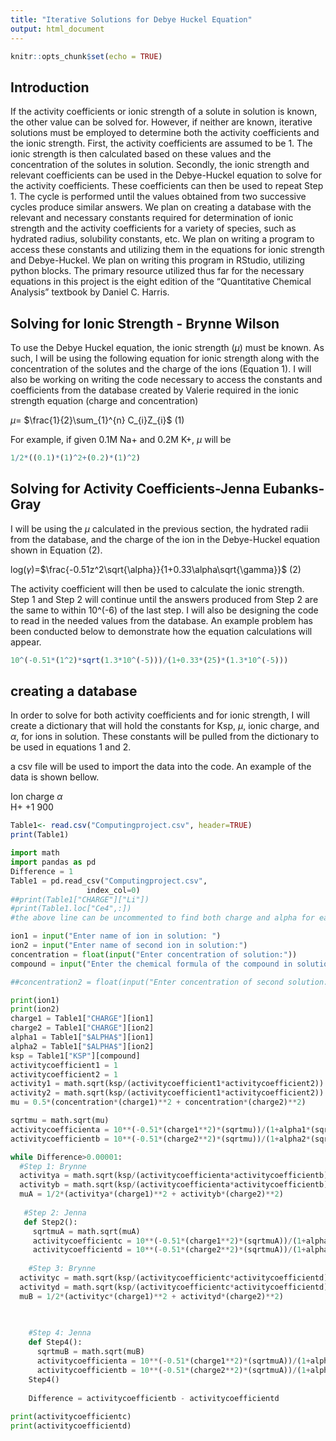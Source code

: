 ---
title: "Iterative Solutions for Debye Huckel Equation"
output: html_document
---

```{r setup, include=FALSE}
knitr::opts_chunk$set(echo = TRUE)
```
## Introduction

If the activity coefficients or ionic strength of a solute in solution is known, the other value can be solved for. However, if neither are known, iterative solutions must be employed to determine both the activity coefficients and the ionic strength. 
First, the activity coefficients are assumed to be 1. The ionic strength is then calculated based on these values and the concentration of the solutes in solution. Secondly, the ionic strength and relevant coefficients can be used in the Debye-Huckel equation to solve for the activity coefficients. These coefficients can then be used to repeat Step 1. The cycle is performed until the values obtained from two successive cycles produce similar answers. 
We plan on creating a database with the relevant and necessary constants required for determination of ionic strength and the activity coefficients for a variety of species, such as hydrated radius, solubility constants, etc. We plan on writing a program to access these constants and utilizing them in the equations for ionic strength and Debye-Huckel. We plan on writing this program in RStudio, utilizing python blocks. The primary resource utilized thus far for the necessary equations in this project is the eight edition of the "Quantitative Chemical Analysis" textbook by Daniel C. Harris. 

## Solving for Ionic Strength - Brynne Wilson

To use the Debye Huckel equation, the ionic strength ($\mu$) must be known. As such, I will be using the following equation for ionic strength along with the concentration of the solutes and the charge of the ions (Equation 1). I will also be working on writing the code necessary to access the constants and coefficients from the database created by Valerie required in the ionic strength equation (charge and concentration)  


$\mu$= $\frac{1}{2}\sum_{1}^{n} C_{i}Z_{i}$		                                                            	                                (1)  

For example, if given 0.1M Na+ and 0.2M K+, $\mu$ will be 

```{r} 

1/2*((0.1)*(1)^2+(0.2)*(1)^2) 

``` 

## Solving for Activity Coefficients-Jenna Eubanks-Gray

I will be using the $\mu$ calculated in the previous section, the hydrated radii from the database, and the charge of the ion in the Debye-Huckel equation shown in Equation (2). 

log($\gamma$)=$\frac{-0.51z^2\sqrt{\alpha}}{1+0.33\alpha\sqrt{\gamma}}$    (2)

The activity coefficient will then be used to calculate the ionic strength. Step 1 and Step 2 will continue until the answers produced from Step 2 are the same to within 10^(-6) of the last step. I will also be designing the code to read in the needed values from the database. An example problem has been conducted below to demonstrate how the equation calculations will appear.  

```{r}
10^(-0.51*(1^2)*sqrt(1.3*10^(-5)))/(1+0.33*(25)*(1.3*10^(-5)))
```
## creating a database 

In order to solve for both activity coefficients and for ionic strength, I will create a dictionary that will hold the constants for Ksp, $\mu$, ionic charge, and  $\alpha$, for ions in solution. These constants will be pulled from the dictionary to be used in equations 1 and 2. 

a csv file will be used to import the data into the code. An example of the data is shown bellow. 

Ion    charge   $\alpha$     
H+       +1        900      

```{r Table1}
Table1<- read.csv("Computingproject.csv", header=TRUE)
print(Table1)
```

```{python}
import math 
import pandas as pd 
Difference = 1 
Table1 = pd.read_csv("Computingproject.csv",
                 index_col=0)
##print(Table1["CHARGE"]["Li"])                 
#print(Table1.loc["Ce4",:])
#the above line can be uncommented to find both charge and alpha for each ion

ion1 = input("Enter name of ion in solution: ") 
ion2 = input("Enter name of second ion in solution:") 
concentration = float(input("Enter concentration of solution:")) 
compound = input("Enter the chemical formula of the compound in solution") 

##concentration2 = float(input("Enter concentration of second solution:")

print(ion1) 
print(ion2) 
charge1 = Table1["CHARGE"][ion1] 
charge2 = Table1["CHARGE"][ion2] 
alpha1 = Table1["$ALPHA$"][ion1] 
alpha2 = Table1["$ALPHA$"][ion2] 
ksp = Table1["KSP"][compound] 
activitycoefficient1 = 1
activitycoefficient2 = 1
activity1 = math.sqrt(ksp/(activitycoefficient1*activitycoefficient2))
activity2 = math.sqrt(ksp/(activitycoefficient1*activitycoefficient2))
mu = 0.5*(concentration*(charge1)**2 + concentration*(charge2)**2)

sqrtmu = math.sqrt(mu) 
activitycoefficienta = 10**(-0.51*(charge1**2)*(sqrtmu))/(1+alpha1*(sqrtmu)/305)
activitycoefficientb = 10**(-0.51*(charge2**2)*(sqrtmu))/(1+alpha2*(sqrtmu)/305)

while Difference>0.00001:
  #Step 1: Brynne
  activitya = math.sqrt(ksp/(activitycoefficienta*activitycoefficientb))
  activityb = math.sqrt(ksp/(activitycoefficienta*activitycoefficientb))
  muA = 1/2*(activitya*(charge1)**2 + activityb*(charge2)**2)
    
   #Step 2: Jenna   
   def Step2():  
     sqrtmuA = math.sqrt(muA) 
     activitycoefficientc = 10**(-0.51*(charge1**2)*(sqrtmuA))/(1+alpha1*(sqrtmuA)/radius1) 
     activitycoefficientd = 10**(-0.51*(charge2**2)*(sqrtmuA))/(1+alpha2*(sqrtmuA)/radius2) 
     
    #Step 3: Brynne 
  activityc = math.sqrt(ksp/(activitycoefficientc*activitycoefficientd))
  activityd = math.sqrt(ksp/(activitycoefficientc*activitycoefficientd))
  muB = 1/2*(activityc*(charge1)**2 + activityd*(charge2)**2)
      

     
    #Step 4: Jenna  
    def Step4():   
      sqrtmuB = math.sqrt(muB) 
      activitycoefficienta = 10**(-0.51*(charge1**2)*(sqrtmuA))/(1+alpha1*(sqrtmuA)/radius1) 
      activitycoefficientb = 10**(-0.51*(charge2**2)*(sqrtmuA))/(1+alpha2*(sqrtmuA)/radius2) 
    Step4() 
      
    Difference = activitycoefficientb - activitycoefficientd   
    
print(activitycoefficientc)
print(activitycoefficientd)
```
